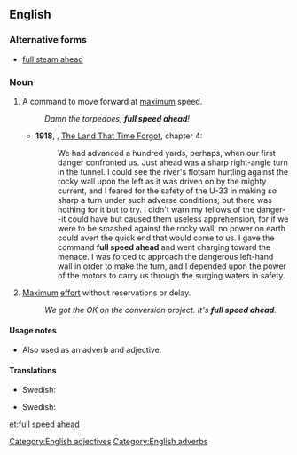 ==English==

===Alternative forms===
* [[full steam ahead]]

===Noun===
{{head|en|noun|head=[[full]] [[speed]] [[ahead]]}}

# {{context|usually|nautical|lang=en}} A command to move forward at [[maximum]] speed.
#: ''Damn the torpedoes, '''full speed ahead'''!''
#* '''1918''', {{w|Edgar Rice Burroughs}}, [[w:The Land That Time Forgot (novel)|The Land That Time Forgot]], chapter 4:
#*: We had advanced a hundred yards, perhaps, when our first danger confronted us. Just ahead was a sharp right-angle turn in the tunnel. I could see the river's flotsam hurtling against the rocky wall upon the left as it was driven on by the mighty current, and I feared for the safety of the U-33 in making so sharp a turn under such adverse conditions; but there was nothing for it but to try. I didn't warn my fellows of the danger--it could have but caused them useless apprehension, for if we were to be smashed against the rocky wall, no power on earth could avert the quick end that would come to us. I gave the command '''full speed ahead''' and went charging toward the menace. I was forced to approach the dangerous left-hand wall in order to make the turn, and I depended upon the power of the motors to carry us through the surging waters in safety.
# {{context|idiomatic|lang=en}} [[maximum|Maximum]] [[effort]] without reservations or delay.
#: ''We got the OK on the conversion project. It's '''full speed ahead'''.''

====Usage notes====
* Also used as an adverb and adjective.

====Translations====
{{trans-top|nautical}}
* Swedish: {{t-|sv|full fart framåt}}
{{trans-mid}}
{{trans-bottom}}

{{trans-top|idiom, maximum effort}}
* Swedish: {{t-|sv|full fart framåt}}
{{trans-mid}}
{{trans-bottom}}

[[Category:English adjectives]]
[[Category:English adverbs]]

[[et:full speed ahead]]